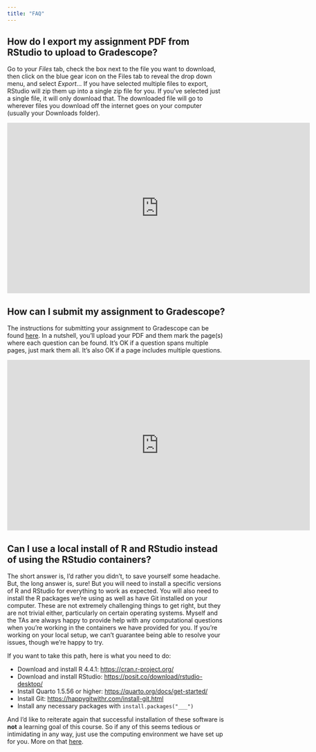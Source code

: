 ```yaml
---
title: "FAQ"
---
```


## How do I export my assignment PDF from RStudio to upload to Gradescope?

Go to your *Files* tab, check the box next to the file you want to download, then click on the blue gear icon on the Files tab to reveal the drop down menu, and select *Export*...
If you have selected multiple files to export, RStudio will zip them up into a single zip file for you.
If you've selected just a single file, it will only download that.
The downloaded file will go to wherever files you download off the internet goes on your computer (usually your Downloads folder).

```{=html}
<iframe width="700" height="394" src="https://www.youtube.com/embed/cAHCMpPJx3k" title="YouTube video player" frameborder="0" allow="accelerometer; autoplay; clipboard-write; encrypted-media; gyroscope; picture-in-picture" allowfullscreen></iframe>
```
## How can I submit my assignment to Gradescope?

The instructions for submitting your assignment to Gradescope can be found [here](https://help.gradescope.com/article/ccbpppziu9-student-submit-work#submitting_a_pdf).
In a nutshell, you'll upload your PDF and them mark the page(s) where each question can be found.
It's OK if a question spans multiple pages, just mark them all.
It's also OK if a page includes multiple questions.

```{=html}
<iframe width="700" height="394" src="https://www.youtube.com/embed/u-pK4GzpId0" title="YouTube video player" frameborder="0" allow="accelerometer; autoplay; clipboard-write; encrypted-media; gyroscope; picture-in-picture" allowfullscreen></iframe>
```
## Can I use a local install of R and RStudio instead of using the RStudio containers?

The short answer is, I'd rather you didn't, to save yourself some headache.
But, the long answer is, sure!
But you will need to install a specific versions of R and RStudio for everything to work as expected.
You will also need to install the R packages we're using as well as have Git installed on your computer.
These are not extremely challenging things to get right, but they are not trivial either, particularly on certain operating systems.
Myself and the TAs are always happy to provide help with any computational questions when you're working in the containers we have provided for you.
If you're working on your local setup, we can't guarantee being able to resolve your issues, though we're happy to try.

If you want to take this path, here is what you need to do:

-   Download and install R 4.4.1: <https://cran.r-project.org/>
-   Download and install RStudio: <https://posit.co/download/rstudio-desktop/>
-   Install Quarto 1.5.56 or higher: <https://quarto.org/docs/get-started/>
-   Install Git: <https://happygitwithr.com/install-git.html>
-   Install any necessary packages with `install.packages("___")`

And I'd like to reiterate again that successful installation of these software is **not** a learning goal of this course.
So if any of this seems tedious or intimidating in any way, just use the computing environment we have set up for you.
More on that [here](/computing-access.html).
